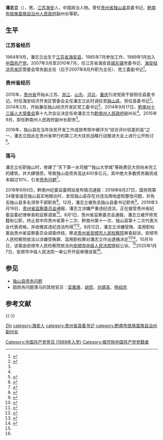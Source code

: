{{Infobox officeholder
| 姓名          = 潘志立
| 职务          = {{CPC}}[[中国共产党独山县委员会|独山县委员会]]书记
| 就任日期      = 2010年7月
| 卸任日期      = 2018年12月
| 前任          = [[闵路明|闵路明]]<ref>{{cite web |title=独山县历任县委书记、县长 |url=http://www.mingdanwang.com/lingdao/dushan.html |website=名单网 |accessdate=2020-07-19 |date=2016-11-30}}</ref>
| 继任          = [[犹永凯|犹永凯]]<ref>{{cite web |title=犹永凯 |url=http://www.dushan.gov.cn/zwgk/xxgkml/jcxxgk/ldzc/xw/202001/t20200115_43152891.html |website=独山县人民政府 |accessdate=2020-07-19}}</ref>
| 职务2         = [[黔南布依族苗族自治州人民政府|黔南布依族苗族自治州人民政府]]副州长
| 就任日期2     = 2014年9月
| 卸任日期2     = 2015年9月
| 出生日期                  = {{birthyearandage|1964|9}}
| 出生地点                  = {{CHN}}[[江苏省|江苏省]][[海安县|海安县]]
| 籍贯                      = [[江苏|江苏]][[海安|海安]]
| 国籍                      = {{PRC}}
| 政党                      = {{CPC}}<small>（1989－2019）</small>
| 母校                      = [[中共中央党校|中共中央党校]]<ref name=cee14>{{cite web |title=潘志立任黔南州副州长 胡忠良辞任 |url=http://district.ce.cn/newarea/sddy/201409/22/t20140922_3577458.shtml |website=中国经济网 |accessdate=2020-07-19 |date=2014-09-22 |quote=中央党校在职大学学历 |archive-url=https://web.archive.org/web/20200720055313/http://district.ce.cn/newarea/sddy/201409/22/t20140922_3577458.shtml |archive-date=2020-07-02 |dead-url=no}}</ref>
}}
'''潘志立'''（{{bd|1964年|9月|catindex=P潘}}），男，[[江苏|江苏]][[海安|海安]]人，中国政治人物。曾任[[贵州省|贵州省]][[独山县|独山县]]县委书记、[[黔南布依族苗族自治州人民政府|黔南布依族苗族自治州人民政府]]副州长等职。

== 生平 ==
=== 江苏省经历 ===
1964年9月，潘志立出生于[[江苏省|江苏省]][[海安县|海安县]]，1985年7月参加工作，1989年1月加入[[中国共产党|中国共产党]]。2007年3月至2010年7月，任江苏省海安县[[城东镇_(海安市)|城东镇]]党委书记、[[海安经济开发区|海安经济开发区]]管委会常务副主任（后于2007年8月升职为主任）、党工委副书记<ref name=cee19>{{cite web |title=贵州省独山县委原书记潘志立被提起公诉 |url=http://district.ce.cn/newarea/sddy/201910/16/t20191016_33360898.shtml |website=中国经济网 |accessdate=2020-07-19 |date=2019-10-16 |archive-url=https://web.archive.org/web/20200719130409/http://district.ce.cn/newarea/sddy/201910/16/t20191016_33360898.shtml |archive-date=2020-07-19 |dead-url=no }}</ref>。

=== 贵州省经历 ===
2010年，[[贵州省|贵州省]]开始从江苏、[[浙江|浙江]]、[[山东|山东]]、[[河北|河北]]、[[重庆|重庆]]引进党政干部担任县委书记。时任海安经济开发区管委会主任潘志立此时调任至[[独山县|独山县]]，担任县委书记<ref name=zxw12>{{cite news |title=贵州两年“空降”12名县委书记引发多方关注 |url=http://www.chinanews.com/gn/2012/08-29/4142489.shtml |accessdate=2020-07-19 |work=人民日报 |date=2012-08-29 |author1=龚金星 |author2=盛若蔚 |author3=黄 娴 |via=中国新闻网 |archive-url=https://web.archive.org/web/20120830051635/http://www.chinanews.com/gn/2012/08-29/4142489.shtml |archive-date=2012-08-30 |dead-url=no }}</ref>。2014年2月，开始兼任独山经济开发区党工委书记<ref name=cee19/>。2014年9月17日，[[黔南布依族苗族自治州人民代表大会常务委员会|黔南州十三届人大常委会]]第十九次会议决定任命潘志立为[[黔南布依族苗族自治州人民政府|黔南州人民政府]]副州长<ref name=cee14/>。2015年9月，卸任黔南州人民政府副州长职务<ref name=fhw>{{cite web |title=独山县是怎么发展成现在这个样子的，那400亿又花到了哪里？ |url=http://news.ifeng.com/c/7y59dBFfE9I |website=凤凰网 |accessdate=2020-07-19 |date=2020-07-13 |archive-url=https://web.archive.org/web/20200714035409/http://news.ifeng.com/c/7y59dBFfE9I |archive-date=2020-07-14 |dead-url=no }}</ref>。

2016年，独山县在当年扶贫开发工作成效考核中被评为“综合评价较差的县”之一，潘志立因此在贵州省举行的第三次大扶贫战略行动推进大会上进行公开检讨<ref>{{cite news |author1=李洪鹏 |title=这些公开检讨的县委书记们 都是因为啥事 |url=http://news.sina.com.cn/c/nd/2017-07-07/doc-ifyhwehx5296334.shtml |accessdate=2020-07-19 |work=法制晚报 |date=2017-07-07 |via=新浪网 |archive-url=https://web.archive.org/web/20200719142300/http://news.sina.com.cn/c/nd/2017-07-07/doc-ifyhwehx5296334.shtml |archive-date=2020-07-19 |dead-url=no }}</ref>。

=== 落马 ===
{{seealso|独山县债务问题}}
潘志立任职独山时，修建了“天下第一水司楼”“独山大学城”等耗费巨大但尚未完工的建筑，并大肆借债，导致独山县债务高达400多亿元，其中绝大多数债务融资成本超过10%，引发[[独山县债务问题|债务问题]]<ref name=gczw>{{cite web |title=遍地政绩工程，贵州贫困县独山的“烂摊子”令人叹息 |url=https://www.guancha.cn/economy/2020_01_08_530823.shtml |website=观察者网 |accessdate=2020-07-19 |date=2020-01-08 |archive-url=https://web.archive.org/web/20200719142336/https://www.guancha.cn/economy/2020_01_08_530823.shtml |archive-date=2020-07-19 |dead-url=no }}</ref>。

2018年9月6日，黔南州纪委监委网站发布情况通报：2018年8月27日，国务院第24督查组在独山县实地暗访时，发现独山县存在对违法用地虚假整改问题，并免去独山县多名领导干部职务<ref>{{cite web |author1=冰川思想库 |title=独山“城建狂魔”潘志立覆灭全纪录：当官盲目举债，还不忘发大财 |url=https://3g.163.com/news/article/FHH3CKC60519ADJ3.html |website=网易 |accessdate=2020-07-19 |date=2020-07-14 |archive-url=https://web.archive.org/web/20200719134409/https://3g.163.com/news/article/FHH3CKC60519ADJ3.html |archive-date=2020-07-19 |dead-url=no }}</ref>。12月，潘志立被免去独山县委书记职务<ref>{{cite web |author1=许腾飞 |title=厅级县委书记落马，曾是跨省引进的优秀干部 |url=http://www.bjnews.com.cn/feature/2019/03/20/558063.html |website=新京报网 |accessdate=2020-07-19 |date=2019-03-20 |quote=2018年12月，潘志立被免去贵州省独山县委书记职务 |archive-url=https://web.archive.org/web/20200719135041/http://www.bjnews.com.cn/feature/2019/03/20/558063.html |archive-date=2020-07-19 |dead-url=no }}</ref>。2019年3月19日，[[贵州省监察委员会|贵州省监察委员会]]通报，潘志立涉嫌严重违纪违法，正在接受贵州省纪委监委纪律审查和监察调查<ref>{{cite web |title=贵州省黔南州独山县委原书记潘志立接受审查调查 |url=http://www.gzdis.gov.cn/ttxw/201903/t20190319_2317617.html |website=贵州省监察委员会 |accessdate=2020-07-19 |date=2019-03-19 |archive-url=https://web.archive.org/web/20200719142300/http://www.gzdis.gov.cn/ttxw/201903/t20190319_2317617.html |archive-date=2020-07-19 |dead-url=no }}</ref>。8月1日，贵州省监察委员会通报，潘志立被开除党籍和公职，终止其中共贵州省第十二次、黔南州第十一次、独山县第十二次代表大会代表资格，并收缴其违纪违法所得<ref>{{cite web |title=贵州省黔南州独山县委原书记潘志立被开除党籍 |url=http://www.gzdis.gov.cn/gzzc/scdc/201908/t20190802_5577358.html |website=贵州省监察委员会 |accessdate=2020-07-19 |date=2019-08-01 |archive-url=https://web.archive.org/web/20190818061824/http://www.gzdis.gov.cn/gzzc/scdc/201908/t20190802_5577358.html |archive-date=2019-08-18 |dead-url=no }}</ref><ref>{{cite web |author1=石鸣 |title=贵州副厅级县委原书记潘志立被双开：不顾民生盲目举债上项目 |url=https://www.thepaper.cn/newsDetail_forward_4070693 |website=澎湃新闻 |accessdate=2020-07-19 |date=2019-08-02 |archive-url=https://web.archive.org/web/20200719210919/https://www.thepaper.cn/newsDetail_forward_4070693 |archive-date=2020-07-19 |dead-url=no }}</ref>。8月12日，潘志立涉嫌受贿、滥用职权案由贵州省监察委员会调查终结，移送[[贵州省安顺市人民检察院|贵州省安顺市人民检察院]]审查起诉，安顺市人民检察院依法以涉嫌受贿罪、滥用职权罪对潘志立作出逮捕决定<ref>{{cite news |author1=戴佳 |title=贵州检察机关依法对潘志立决定逮捕 |url=http://newspaper.jcrb.com/2019/20190813/20190813_002/20190813_002_7.htm |accessdate=2020-07-19 |work=检察日报 |date=2019-08-13 |page=2 |archive-url=https://web.archive.org/web/20200719142340/http://newspaper.jcrb.com/2019/20190813/20190813_002/20190813_002_7.htm |archive-date=2020-07-19 |dead-url=no }}</ref><ref>{{cite web |title=检察机关依法对原独山县委书记潘志立实施逮捕 |url=http://www.gog.cn/zonghe/system/2019/08/12/017340781.shtml |website=多彩贵州网 |accessdate=2020-07-19 |date=2019-08-12 |archive-url= |archive-date= |dead-url=no }}</ref>。10月16日，该案由安顺市人民检察院依法向[[贵州省安顺市中级人民法院|安顺市中级人民法院]]提起公诉。<ref name=cee19/>2020年1月7日，安顺市中级人民法院一审公开开庭审理该案<ref name=gczw/>。

== 参见 ==
* [[独山县债务问题|独山县债务问题]]
* 因债务问题落马的其他官员：[[梁嘉庚|梁嘉庚]]、[[胡昆|胡昆]]、[[刘盛高|刘盛高]]、[[杨绍忠|杨绍忠]]

== 参考文献 ==
{{reflist|30em}}

{{start box}}
{{-}}
{{s-ppo|cpc}}
{{s-before|[[闵路明|闵路明]]}}
{{s-title|[[中国共产党独山县委员会|中国共产党独山县委员会]]书记|2010年7月－2018年12月}}
{{s-after|[[犹永凯|犹永凯]]}}
{{end box}}

{{Authority control}}
{{DEFAULTSORT:Pan潘}}
[[category:潘姓|Zhi]]
[[category:海安人|category:海安人]]
[[Category:中国共产党党员_(1989年入党)|Category:中国共产党党员 (1989年入党)]]
[[category:贵州省县委书记|category:贵州省县委书记]]
[[category:黔南布依族苗族自治州副州长|category:黔南布依族苗族自治州副州长]]
[[Category:被开除中国共产党党籍者|Category:被开除中国共产党党籍者]]